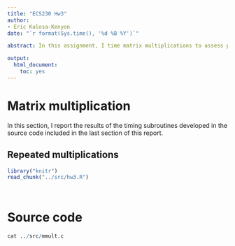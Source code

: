 ```yaml
---
title: "ECS230 Hw3"
author:
- Eric Kalosa-Kenyon
date: "`r format(Sys.time(), '%d %B %Y')`"

abstract: In this assignment, I time matrix multiplications to assess processor performance in basic linear algebra operations.

output:
  html_document:
    toc: yes
---
```


# Matrix multiplication
In this section, I report the results of the timing subroutines developed in the
source code included in the last section of this report.

## Repeated multiplications
```r
library("knitr")
read_chunk("../src/hw3.R")
```

```r
```

```r
```


# Source code
```r
cat ../src/mmult.c
```

